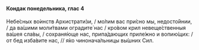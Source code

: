 #### Кондак понедельника, глас 4

Небе́сных во́инств Архистрати́зи, / мо́лим вас при́сно мы, недосто́йнии, / да ва́шими моли́твами оградите́ нас / кро́вом крил невеще́ственныя ва́шея сла́вы, / сохраня́юще нас, припа́дающих приле́жно и вопию́щих: / от бед изба́вите нас, // я́ко чинонача́льницы вы́шних Сил.

